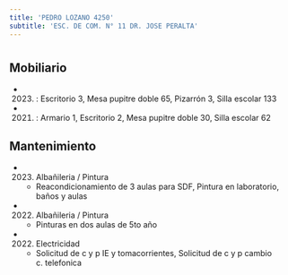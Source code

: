 ```yaml
---
title: 'PEDRO LOZANO 4250'
subtitle: 'ESC. DE COM. N° 11 DR. JOSE PERALTA'
---
```


#


## Mobiliario

*  (2023) : Escritorio 3, Mesa pupitre doble 65, Pizarrón 3, Silla escolar 133 

*  (2021) : Armario 1, Escritorio 2, Mesa pupitre doble 30, Silla escolar 62 





## Mantenimiento

*  (2023) Albañileria / Pintura 
    + Reacondicionamiento de 3 aulas para SDF, Pintura en laboratorio, baños y aulas

*  (2022) Albañileria / Pintura 
    + Pinturas en dos aulas de 5to año

*  (2022) Electricidad 
    + Solicitud de c y p IE y tomacorrientes, Solicitud de c y p cambio c. telefonica



